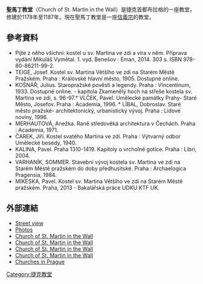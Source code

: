 '''聖馬丁教堂'''（Church of St. Martin in the Wall）是捷克首都布拉格的一座教堂，修建於1178年至1187年。現在聖馬丁教堂是一座[[信義宗|信義宗]]的教堂。
==參考資料==
* Pijte z něho všichni: kostel u sv. Martina ve zdi a víra v něm. Příprava vydání Mikuláš Vymětal. 1. vyd. Benešov : Eman, 2014. 303 s. ISBN 978-80-86211-99-2.  
* TEIGE, Josef. Kostel sv. Martina Většího ve zdi na Starém Městě Pražském. Praha : Královské hlavní město, 1905. Dostupné online.  
* KOŠNÁŘ, Julius. Staropražské pověsti a legendy. Praha : Vincentinum, 1933. Dostupné online. - kapitola Zkamenělý hoch na střeše kostela sv. Martina ve zdi, s. 96-97.* VLČEK, Pavel. Umělecké památky Prahy- Staré Město, Josefov. Praha : Academia, 1996.  * LÍBAL, Dobroslav. Staré město pražské- architektonický, urbanistický vývoj. Praha : Lidové noviny, 1996.  
* MERHAUTOVÁ, Anežka. Raně středověká architektura v Čechách. Praha : Academia, 1971.  
* ČAREK, Jiří. Kostel svatého Martina ve zdi. Praha : Výtvarný odbor Umělecké besedy, 1940.  
* KALINA, Pavel. Praha 1310-1419. Kapitoly o vrcholné gotice. Praha : Libri, 2004.  
* VARHANÍK, SOMMER. Stavební vývoj kostela sv. Martina ve zdi na Starém Městě pražském do doby předhusitské. Praha : Archaelogica Pragensia, 1984.  
* MIKESKA, Pavel. Kostel sv. Martina Většího ve zdi na Starém Městě pražském. Praha, 2013 - Bakalářská práce UDKU KTF UK.
==外部連結==
* [https://www.google.co.in/maps/@50.083262,14.419998,3a,75y,206.72h,96.24t/data=!3m4!1e1!3m2!1sKAKOBRdh_nmWolHMez3wjg!2e0!6m1!1e1 Street view]
* [http://www.turistik.cz/cz/kraje/hlavni-mesto-praha/okres-hlavni-mesto-praha/praha-okres-hlavni-mesto-praha/kostel-sv-martina-ve-zdi/galerie/ Photos] {{Wayback|url=http://www.turistik.cz/cz/kraje/hlavni-mesto-praha/okres-hlavni-mesto-praha/praha-okres-hlavni-mesto-praha/kostel-sv-martina-ve-zdi/galerie/ |date=20160304032324 }}
* [http://www.pragueexperience.com/places.asp?PlaceID=1369 Church of St. Martin in the Wall] {{Wayback|url=http://www.pragueexperience.com/places.asp?PlaceID=1369 |date=20150419224937 }}
* [https://web.archive.org/web/20150920191208/http://www.pragueticketoffice.com/venue/kostel-svmartina-ve-zdi/ Church of St. Martin in the Wall]
* [http://virtualni.praha.eu/night/st-martin-in-the-wall-church.html Church of St. Martin in the Wall] {{Wayback|url=http://virtualni.praha.eu/night/st-martin-in-the-wall-church.html |date=20160304024748 }}
* [http://www.praguecityline.com/prague-monuments/church-of-st-martin-in-the-wall-a-place-of-several-rarities Church of St. Martin in the Wall] {{Wayback|url=http://www.praguecityline.com/prague-monuments/church-of-st-martin-in-the-wall-a-place-of-several-rarities |date=20160502112516 }}
* [[Churches_in_Prague|Churches in Prague]]
{{coord|50.0831|N|14.4200|E|source:wikidata|display=title}}
[[Category:捷克教堂|Category:捷克教堂]]